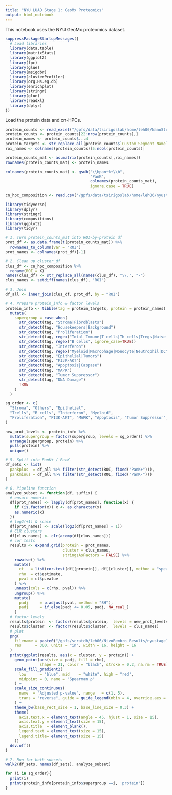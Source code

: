 ```yaml
---
title: "NYU LUAD Stage 1: GeoMx Proteomics"
output: html_notebook
---
```


This notebook uses the NYU GeoMx proteomics dataset.

```r
suppressPackageStartupMessages({
  # Load libraries
  library(data.table)
  library(matrixStats)
  library(ggplot2)
  library(fpc)
  library(glue)
  library(msigdbr)
  library(clusterProfiler)
  library(org.Hs.eg.db)
  library(enrichplot)
  library(stringr)
  library(glue)
  library(readxl)
  library(dplyr)
})
```

Load the protein data and cn-HPCs.
```r
protein_counts <- read_excel("/gpfs/data/tsirigoslab/home/leh06/NanoString/20220405_LUAD_protein/Normalized_all_hsk_filtered.xlsx")
protein_counts <- protein_counts[22:nrow(protein_counts),]
protein_names <- protein_counts$...4
protein_targets <- str_replace_all(protein_counts$`Custom Segment Name`, "All Targets;", "")
roi_names <- colnames(protein_counts)[5:ncol(protein_counts)]

protein_counts_mat <- as.matrix(protein_counts[,roi_names])
rownames(protein_counts_mat) <- protein_names

colnames(protein_counts_mat) <- gsub("\\bpan+k+\\b",    
                                     "PanK",            
                                     colnames(protein_counts_mat),
                                     ignore.case = TRUE)

cn_hpc_composition <- read.csv('/gpfs/data/tsirigoslab/home/leh06/nyustage1_geomx/nyustage1_tma_luad_protein_roi_cnhpc_composition.csv')
```

```r
library(tidyverse)
library(dplyr)
library(stringr)
library(compositions)
library(ggplot2)
library(tidyr)

# 1. Turn protein_counts_mat into ROI-by-protein df
prot_df <- as.data.frame(t(protein_counts_mat)) %>%
  rownames_to_column(var = "ROI")
prot_names <- colnames(prot_df)[-1]

# 2. Clean up cluster_df
clus_df <- cn_hpc_composition %>%
  rename(ROI = X)
names(clus_df) <- str_replace_all(names(clus_df), "\\.", "-")
clus_names <- setdiff(names(clus_df), "ROI")

# 3. Join
df_all <- inner_join(clus_df, prot_df, by = "ROI")

# 4. Prepare protein_info & factor levels
protein_info <- tibble(tag = protein_targets, protein = protein_names) %>%
  mutate(
    supergroup = case_when(
      str_detect(tag, "Stroma|Fibroblasts")                                     ~ "Stroma",
      str_detect(tag, "Housekeepers|Background")                                 ~ "Others",
      str_detect(tag, "Proliferation")                                           ~ "Proliferation",
      str_detect(tag, regex("Total Immune|T cells|Th cells|Tregs|Naive and Memory", ignore_case=TRUE)) ~ "Tcells",
      str_detect(tag, regex("B cells", ignore_case=TRUE))                        ~ "B cells",
      str_detect(tag, "Interferon")                                              ~ "Interferon",
      str_detect(tag, regex("Myeloid|Macrophage|Monocyte|Neutrophil|DC", ignore_case=TRUE)) ~ "Myeloid",
      str_detect(tag, "Epithelial|Tumor$")                                       ~ "Epithelial",
      str_detect(tag, "PI3K-AKT")                                                ~ "PI3K-AKT",
      str_detect(tag, "Apoptosis|Caspase")                                       ~ "Apoptosis",
      str_detect(tag, "MAPK")                                                    ~ "MAPK",
      str_detect(tag, "Tumor Suppressor")                                        ~ "Tumor Suppressor",
      str_detect(tag, "DNA Damage")                                              ~ "DNA Damage",
      TRUE                                                                       ~ "Others"
    )
  )

sg_order <- c(
  "Stroma", "Others", "Epithelial",
  "Tcells", "B cells", "Interferon", "Myeloid",
  "Proliferation", "PI3K-AKT", "MAPK", "Apoptosis", "Tumor Suppressor", "DNA Damage"
)

new_prot_levels <- protein_info %>%
  mutate(supergroup = factor(supergroup, levels = sg_order)) %>%
  arrange(supergroup, protein) %>%
  pull(protein) %>%
  unique()

# 5. Split into PanK+ / PanK-
df_sets <- list(
  pankplus  = df_all %>% filter(str_detect(ROI, fixed("PanK+"))),
  pankminus = df_all %>% filter(str_detect(ROI, fixed("PanK-")))
)

# 6. Pipeline function
analyze_subset <- function(df, suffix) {
  # ensure numeric
  df[prot_names] <- lapply(df[prot_names], function(x) {
    if (is.factor(x)) x <- as.character(x)
    as.numeric(x)
  })
  # log2(+1) & scale
  df[prot_names] <- scale(log2(df[prot_names] + 1))
  # CLR clusters
  df[clus_names] <- clr(acomp(df[clus_names]))
  # cor tests
  results <- expand.grid(protein = prot_names,
                         cluster = clus_names,
                         stringsAsFactors = FALSE) %>%
    rowwise() %>%
    mutate(
      ct   = list(cor.test(df[[protein]], df[[cluster]], method = "spearman")),
      rho  = ct$estimate,
      pval = ct$p.value
    ) %>%
    unnest(cols = c(rho, pval)) %>%
    ungroup() %>%
    mutate(
      padj     = p.adjust(pval, method = "BH"),
      padj     = if_else(padj <= 0.05, padj, NA_real_)
    )
  # factor levels
  results$protein  <- factor(results$protein,  levels = new_prot_levels)
  results$cluster  <- factor(results$cluster,  levels = clus_names)
  # plot
  png(
    filename = paste0("/gpfs/scratch/leh06/NivoPembro_Results/nyustage1_proteomics_cnHPC_", suffix, ".png"),
    res      = 300, units = "in", width = 16, height = 16
  )
  print(ggplot(results, aes(x = cluster, y = protein)) +
    geom_point(aes(size = padj, fill = rho),
               shape = 21, color = "black", stroke = 0.2, na.rm = TRUE) +
    scale_fill_gradient2(
      low      = "blue", mid    = "white", high = "red",
      midpoint = 0, name = "Spearman ρ"
    ) +
    scale_size_continuous(
      name  = "Adjusted p-value", range   = c(1, 5),
      trans = "reverse", guide = guide_legend(nbin = 4, override.aes = list(fill = "grey"))
    ) +
    theme_bw(base_rect_size = 1, base_line_size = 0.3) +
    theme(
      axis.text.x = element_text(angle = 45, hjust = 1, size = 15),
      axis.text.y = element_text(size = 15),
      axis.title  = element_blank(),
      legend.text = element_text(size = 15),
      legend.title= element_text(size = 15)
    ))
  dev.off()
}

# 7. Run for both subsets
walk2(df_sets, names(df_sets), analyze_subset)
```
```r
for (i in sg_order){
  print(i)
  print(protein_info[protein_info$supergroup ==i, 'protein'])
}
```

